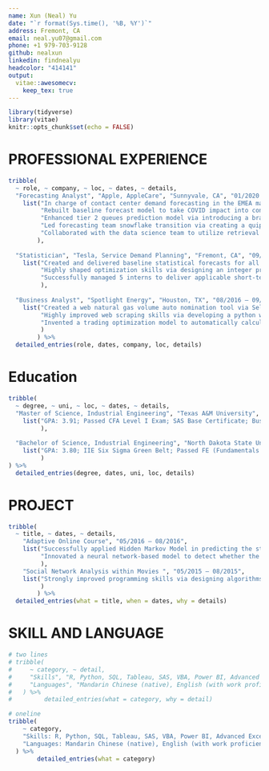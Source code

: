 ```yaml
---
name: Xun (Neal) Yu
date: "`r format(Sys.time(), '%B, %Y')`"
address: Fremont, CA
email: neal.yu07@gmail.com
phone: +1 979-703-9128
github: nealxun
linkedin: findnealyu
headcolor: "414141"
output: 
  vitae::awesomecv:
    keep_tex: true
---
```


```r
library(tidyverse)
library(vitae)
knitr::opts_chunk$set(echo = FALSE)
```


# PROFESSIONAL EXPERIENCE

```r
tribble(
  ~ role, ~ company, ~ loc, ~ dates, ~ details,
  "Forecasting Analyst", "Apple, AppleCare", "Sunnyvale, CA", "01/2020 - Present", 
    list("In charge of contact center demand forecasting in the EMEA market for 24 languages and more than 100 queue types.",
         "Rebuilt baseline forecast model to take COVID impact into consideration via simulating the additional regressor (such as a shock variable) to model the impact of different waves of COVID. Also introduced the idea of classification before forecasting so that different language queues can be assigned to different customized models. Together achieved a 5\\% accuracy gain and 50\\% model running time reduction.", 
         "Enhanced tier 2 queues prediction model via introducing a brand new adaptive smoothing model as well as a dynamic model selection procedure, resulting in a 4\\% accuracy improvement.",
         "Led forecasting team snowflake transition via creating a quip document to monitor the entire transition progress, as well as actively worked with data engineering and IT team to resolve many technical issues.",
         "Collaborated with the data science team to utilize retrieval augmented classification for missing issue identification in AppleCare support cases. Achieved 87\\% accuracy and resulted in better business visibility as well as advisor procedure improvement."
        ),
  
  "Statistician", "Tesla, Service Demand Planning", "Fremont, CA", "09/2017 - 12/2019", 
    list("Created and delivered baseline statistical forecasts for all service parts and accessories (12,000+ SKU) from scratch, applied multiple algorithms including ETS, ARIMA, and dynamic regression that achieved 80\\% overall forecast accuracy.", 
         "Highly shaped optimization skills via designing an integer programming tool to assign various parts to different demand planning managers to achieve balance and diversify the risk.",
         "Successfully managed 5 interns to deliver applicable short-term projects, such as forecasting integration process improvement and parts mean time to fail analysis model."
         ),
  
  "Business Analyst", "Spotlight Energy", "Houston, TX", "08/2016 – 09/2017", 
    list("Created a web natural gas volume auto nomination tool via Selenium, resulting in 18K yearly savings.",
         "Highly improved web scraping skills via developing a python web crawler to retrieve pipeline website and trading data for daily report building.", 
         "Invented a trading optimization model to automatically calculate the value of hundreds of natural gas shipping paths, based on spread, cut percentage, as well as existing capacity, resulting in more than 500K profit."
         )
        ) %>% 
  detailed_entries(role, dates, company, loc, details)
```


# Education

```r
tribble(
  ~ degree, ~ uni, ~ loc, ~ dates, ~ details,
  "Master of Science, Industrial Engineering", "Texas A&M University", "College Station, TX", "2014 - 2016", 
    list("GPA: 3.91; Passed CFA Level I Exam; SAS Base Certificate; Business Management Certificate"
         ),
  
  "Bachelor of Science, Industrial Engineering", "North Dakota State University", "Frago, ND", "2010 - 2013", 
    list("GPA: 3.80; IIE Six Sigma Green Belt; Passed FE (Fundamentals Engineering) Exam"
         )
) %>% 
  detailed_entries(degree, dates, uni, loc, details)
```


# PROJECT

```r
tribble(
  ~ title, ~ dates, ~ details,
    "Adaptive Online Course", "05/2016 – 08/2016", 
    list("Successfully applied Hidden Markov Model in predicting the student's likelihood of mastering a certain skill based on their response sequence, providing a key component for a prototype of the adaptive online course.",
         "Innovated a neural network-based model to detect whether the student is “wheel spinning” on a specific skill, increasing the recall rate by 10% and precision rate by 50\\%"
         ),
    "Social Network Analysis within Movies ", "05/2015 – 08/2015", 
    list("Strongly improved programming skills via designing algorithms to find certain structures of movie social networks. The objective is to find if there is any relationship between movie graph structure and ratings."
         )
        ) %>% 
  detailed_entries(what = title, when = dates, why = details)
```


# SKILL AND LANGUAGE

```r
# two lines
# tribble(
#     ~ category, ~ detail,
#     "Skills", "R, Python, SQL, Tableau, SAS, VBA, Power BI, Advanced Excel",
#     "Languages", "Mandarin Chinese (native), English (with work proficiency)"
#   ) %>% 
#         detailed_entries(what = category, why = detail)

# oneline
tribble(
    ~ category,
    "Skills: R, Python, SQL, Tableau, SAS, VBA, Power BI, Advanced Excel",
    "Languages: Mandarin Chinese (native), English (with work proficiency)"
  ) %>%
        detailed_entries(what = category)

```
